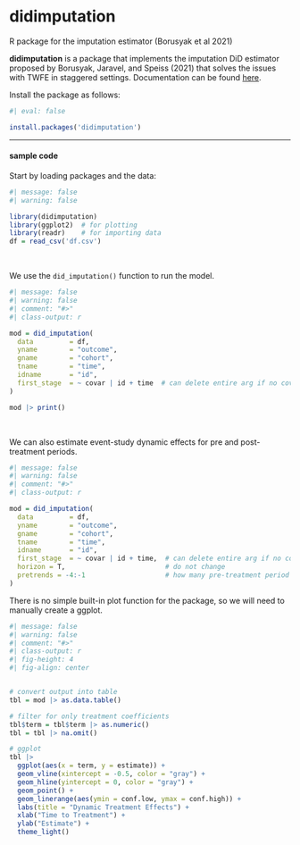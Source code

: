 # didimputation {.unnumbered}

::: small
R package for the imputation estimator (Borusyak et al 2021)
:::

**didimputation** is a package that implements the imputation DiD estimator proposed by Borusyak, Jaravel, and Speiss (2021) that solves the issues with TWFE in staggered settings. Documentation can be found [here](https://github.com/kylebutts/didimputation).

Install the package as follows:

```r
#| eval: false

install.packages('didimputation')
```

------------------------------------------------------------------------

#### sample code

Start by loading packages and the data:

```r
#| message: false
#| warning: false

library(didimputation)
library(ggplot2)  # for plotting
library(readr)    # for importing data
df = read_csv('df.csv')
```

<br />

We use the `did_imputation()` function to run the model.

```r
#| message: false
#| warning: false
#| comment: "#>"
#| class-output: r

mod = did_imputation(
  data         = df,
  yname        = "outcome",
  gname        = "cohort",
  tname        = "time",
  idname       = "id",
  first_stage  = ~ covar | id + time  # can delete entire arg if no covars
)

mod |> print()
```

<br />

We can also estimate event-study dynamic effects for pre and post-treatment periods.

```r
#| message: false
#| warning: false
#| comment: "#>"
#| class-output: r

mod = did_imputation(
  data         = df,
  yname        = "outcome",
  gname        = "cohort",
  tname        = "time",
  idname       = "id",
  first_stage  = ~ covar | id + time,  # can delete entire arg if no covars
  horizon = T,                         # do not change
  pretrends = -4:-1                    # how many pre-treatment period to include
)
```

There is no simple built-in plot function for the package, so we will need to manually create a ggplot.

```r
#| message: false
#| warning: false
#| comment: "#>"
#| class-output: r
#| fig-height: 4
#| fig-align: center


# convert output into table
tbl = mod |> as.data.table()

# filter for only treatment coefficients
tbl$term = tbl$term |> as.numeric()
tbl = tbl |> na.omit()

# ggplot
tbl |>
  ggplot(aes(x = term, y = estimate)) +
  geom_vline(xintercept = -0.5, color = "gray") +
  geom_hline(yintercept = 0, color = "gray") +
  geom_point() +
  geom_linerange(aes(ymin = conf.low, ymax = conf.high)) + 
  labs(title = "Dynamic Treatment Effects") +
  xlab("Time to Treatment") +
  ylab("Estimate") +
  theme_light()
```
